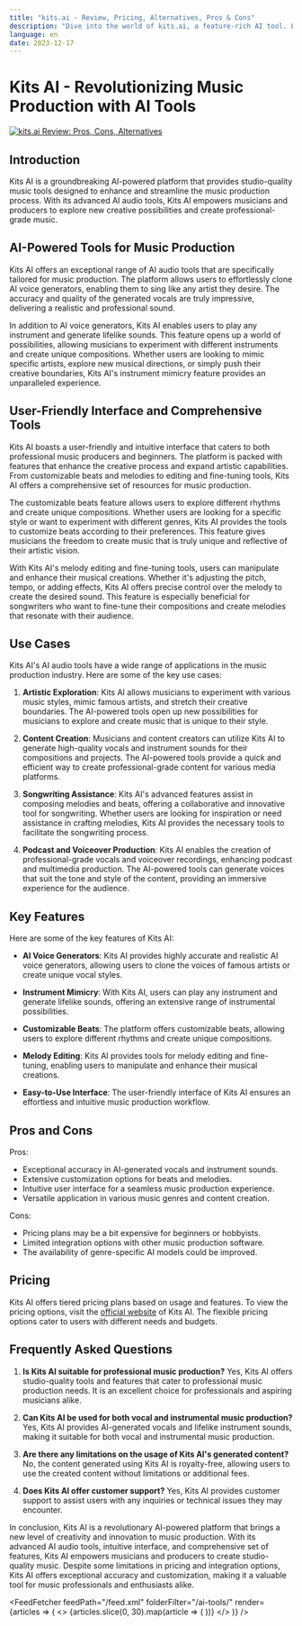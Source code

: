 ```yaml
---
title: "kits.ai - Review, Pricing, Alternatives, Pros & Cons"
description: "Dive into the world of kits.ai, a feature-rich AI tool. Learn about its features, pricing, and how it's making an impact. Don't miss out!"
language: en
date: 2023-12-17
---
```

        
# Kits AI - Revolutionizing Music Production with AI Tools


<BlogHeader />


[![kits.ai Review: Pros, Cons, Alternatives](/ai-tools/kits.ai.png)](https://www.kits.ai/)



## Introduction

Kits AI is a groundbreaking AI-powered platform that provides studio-quality music tools designed to enhance and streamline the music production process. With its advanced AI audio tools, Kits AI empowers musicians and producers to explore new creative possibilities and create professional-grade music.

## AI-Powered Tools for Music Production

Kits AI offers an exceptional range of AI audio tools that are specifically tailored for music production. The platform allows users to effortlessly clone AI voice generators, enabling them to sing like any artist they desire. The accuracy and quality of the generated vocals are truly impressive, delivering a realistic and professional sound.

In addition to AI voice generators, Kits AI enables users to play any instrument and generate lifelike sounds. This feature opens up a world of possibilities, allowing musicians to experiment with different instruments and create unique compositions. Whether users are looking to mimic specific artists, explore new musical directions, or simply push their creative boundaries, Kits AI's instrument mimicry feature provides an unparalleled experience.

## User-Friendly Interface and Comprehensive Tools

Kits AI boasts a user-friendly and intuitive interface that caters to both professional music producers and beginners. The platform is packed with features that enhance the creative process and expand artistic capabilities. From customizable beats and melodies to editing and fine-tuning tools, Kits AI offers a comprehensive set of resources for music production.

The customizable beats feature allows users to explore different rhythms and create unique compositions. Whether users are looking for a specific style or want to experiment with different genres, Kits AI provides the tools to customize beats according to their preferences. This feature gives musicians the freedom to create music that is truly unique and reflective of their artistic vision.

With Kits AI's melody editing and fine-tuning tools, users can manipulate and enhance their musical creations. Whether it's adjusting the pitch, tempo, or adding effects, Kits AI offers precise control over the melody to create the desired sound. This feature is especially beneficial for songwriters who want to fine-tune their compositions and create melodies that resonate with their audience.

## Use Cases

Kits AI's AI audio tools have a wide range of applications in the music production industry. Here are some of the key use cases:

1. **Artistic Exploration**: Kits AI allows musicians to experiment with various music styles, mimic famous artists, and stretch their creative boundaries. The AI-powered tools open up new possibilities for musicians to explore and create music that is unique to their style.

2. **Content Creation**: Musicians and content creators can utilize Kits AI to generate high-quality vocals and instrument sounds for their compositions and projects. The AI-powered tools provide a quick and efficient way to create professional-grade content for various media platforms.

3. **Songwriting Assistance**: Kits AI's advanced features assist in composing melodies and beats, offering a collaborative and innovative tool for songwriting. Whether users are looking for inspiration or need assistance in crafting melodies, Kits AI provides the necessary tools to facilitate the songwriting process.

4. **Podcast and Voiceover Production**: Kits AI enables the creation of professional-grade vocals and voiceover recordings, enhancing podcast and multimedia production. The AI-powered tools can generate voices that suit the tone and style of the content, providing an immersive experience for the audience.

## Key Features

Here are some of the key features of Kits AI:

- **AI Voice Generators**: Kits AI provides highly accurate and realistic AI voice generators, allowing users to clone the voices of famous artists or create unique vocal styles.

- **Instrument Mimicry**: With Kits AI, users can play any instrument and generate lifelike sounds, offering an extensive range of instrumental possibilities.

- **Customizable Beats**: The platform offers customizable beats, allowing users to explore different rhythms and create unique compositions.

- **Melody Editing**: Kits AI provides tools for melody editing and fine-tuning, enabling users to manipulate and enhance their musical creations.

- **Easy-to-Use Interface**: The user-friendly interface of Kits AI ensures an effortless and intuitive music production workflow.

## Pros and Cons

Pros:
- Exceptional accuracy in AI-generated vocals and instrument sounds.
- Extensive customization options for beats and melodies.
- Intuitive user interface for a seamless music production experience.
- Versatile application in various music genres and content creation.

Cons:
- Pricing plans may be a bit expensive for beginners or hobbyists.
- Limited integration options with other music production software.
- The availability of genre-specific AI models could be improved.

## Pricing

Kits AI offers tiered pricing plans based on usage and features. To view the pricing options, visit the [official website](https://www.kits.ai/) of Kits AI. The flexible pricing options cater to users with different needs and budgets.

## Frequently Asked Questions

1. **Is Kits AI suitable for professional music production?**
   Yes, Kits AI offers studio-quality tools and features that cater to professional music production needs. It is an excellent choice for professionals and aspiring musicians alike.

2. **Can Kits AI be used for both vocal and instrumental music production?**
   Yes, Kits AI provides AI-generated vocals and lifelike instrument sounds, making it suitable for both vocal and instrumental music production.

3. **Are there any limitations on the usage of Kits AI's generated content?**
   No, the content generated using Kits AI is royalty-free, allowing users to use the created content without limitations or additional fees.

4. **Does Kits AI offer customer support?**
   Yes, Kits AI provides customer support to assist users with any inquiries or technical issues they may encounter.

In conclusion, Kits AI is a revolutionary AI-powered platform that brings a new level of creativity and innovation to music production. With its advanced AI audio tools, intuitive interface, and comprehensive set of features, Kits AI empowers musicians and producers to create studio-quality music. Despite some limitations in pricing and integration options, Kits AI offers exceptional accuracy and customization, making it a valuable tool for music professionals and enthusiasts alike.


<AdComponent />


<FeedFetcher feedPath="/feed.xml" folderFilter="/ai-tools/" render={articles => (
    <>
        <Cards>
            {articles.slice(0, 30).map(article => (
                <Card key={article.link} title={article.title} href={article.link} />
            ))}
        </Cards>
    </>
)} />

